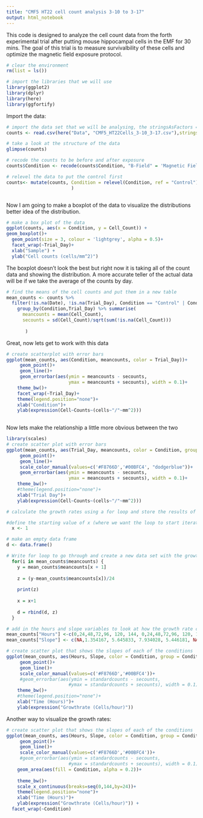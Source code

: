 ```yaml
---
title: "CMF5 HT22 cell count analysis 3-10 to 3-17"
output: html_notebook
---
```


This code is designed to analyze the cell count data from the forth experimental trial after putting mouse hippocampal cells in the EMF for 30 mins.  The goal of this trial is to measure survivalbility of these cells and optimize the magnetic field exposure protocol.


```r
# clear the environment
rm(list = ls())

# import the libraries that we will use
library(ggplot2)
library(dplyr)
library(here)
library(ggfortify)

```

Import the data:
```r
# import the data set that we will be analysing, the stringsAsFactors = True argument converts categorical data to factors so we can analyse the levels
counts <- read.csv(here("Data", "CMF5_HT22Cells_3-10_3-17.csv"),stringsAsFactors = TRUE)

# take a look at the structure of the data
glimpse(counts)

# recode the counts to be before and after exposure
counts$Condition <- recode(counts$Condition, "B-Field" = 'Magnetic Field')

# relevel the data to put the control first
counts<- mutate(counts, Condition = relevel(Condition, ref = "Control"),
                        )



```

Now I am going to make a boxplot of the data to visualize the distributions
better idea of the distribution.

```r
# make a box plot of the data
ggplot(counts, aes(x = Condition, y = Cell_Count)) +
geom_boxplot()+
  geom_point(size = 3, colour = 'lightgrey', alpha = 0.5)+
  facet_wrap(~Trial_Day)+
  xlab("Sample") +
  ylab("Cell counts (cells/mm^2)")
```

The boxplot doesn't look the best but right now it is taking all of the count data and showing the distribution.  A more accurate teller of the actual data will be if we take the average of the counts by day.

```r
# find the means of the cell counts and put them in a new table
mean_counts <- counts %>% 
  filter(!is.na(Date), !is.na(Trial_Day), Condition == "Control" | Condition == "Magnetic Field") %>%
    group_by(Condition,Trial_Day) %>% summarise(
      meancounts = mean(Cell_Count),
      secounts = sd(Cell_Count)/sqrt(sum(!is.na(Cell_Count)))
  
       )
```

Great, now lets get to work with this data

```r
# create scatterplot with error bars
ggplot(mean_counts, aes(Condition, meancounts, color = Trial_Day))+
     geom_point()+
     geom_line()+
     geom_errorbar(aes(ymin = meancounts - secounts,
                       ymax = meancounts + secounts), width = 0.1)+
    theme_bw()+
    facet_wrap(~Trial_Day)+
    theme(legend.position="none")+
    xlab("Condition")+
    ylab(expression(Cell~Counts~(cells~"/"~mm^2)))
         
```

Now lets make the relationship a little more obvious between the two

```r
library(scales)
# create scatter plot with error bars
ggplot(mean_counts, aes(Trial_Day, meancounts, color = Condition, group = Condition))+
     geom_point()+
     geom_line()+
     scale_color_manual(values=c('#F8766D','#00BFC4', "dodgerblue"))+
     geom_errorbar(aes(ymin = meancounts - secounts,
                       ymax = meancounts + secounts), width = 0.1)+
    theme_bw()+
    #theme(legend.position="none")+
    xlab("Trial Day")+
    ylab(expression(Cell~Counts~(cells~"/"~mm^2)))
```
```r
# calculate the growth rates using a for loop and store the results of the data in   a new dataframe

#define the starting value of x (where we want the loop to start iterating through   our previous data set)
  x <- 1

# make an empty data frame
d <- data.frame()

# Write for loop to go through and create a new data set with the growth rates
  for(i in mean_counts$meancounts) {
    y = mean_counts$meancounts[x + 1]
    
    z = (y-mean_counts$meancounts[x])/24
    
    print(z)
    
    x = x+1
    
    d = rbind(d, z)
  }

```

```r
# add in the hours and slope variables to look at how the growth rate changes over time
mean_counts["Hours"] <-c(0,24,48,72,96, 120, 144, 0,24,48,72,96, 120, 144)
mean_counts["Slope"] <- c(NA,1.354167, 5.645833, 7.934028, 5.446181, NA, NA, NA,2.324653, 6.845486, 9.145833, 3.336806, NA, NA)

```

```r
# create scatter plot that shows the slopes of each of the conditions
ggplot(mean_counts, aes(Hours, Slope, color = Condition, group = Condition))+
     geom_point()+
     geom_line()+
     scale_color_manual(values=c('#F8766D','#00BFC4'))+
     #geom_errorbar(aes(ymin = standardcounts - secounts,
                       #ymax = standardcounts + secounts), width = 0.1)+
    theme_bw()+
    #theme(legend.position="none")+
    xlab("Time (Hours)")+
    ylab(expression("Growthrate (Cells/hour)"))
```

Another way to visualize the growth rates:
```r
# create scatter plot that shows the slopes of each of the conditions
ggplot(mean_counts, aes(Hours, Slope, color = Condition, group = Condition))+
     geom_point()+
     geom_line()+
     scale_color_manual(values=c('#F8766D','#00BFC4'))+
     #geom_errorbar(aes(ymin = standardcounts - secounts,
                       #ymax = standardcounts + secounts), width = 0.1)+
    geom_area(aes(fill = Condition, alpha = 0.2))+
    
    theme_bw()+
    scale_x_continuous(breaks=seq(0,144,by=24))+
    theme(legend.position="none")+
    xlab("Time (Hours)")+
    ylab(expression("Growthrate (Cells/hour)")) +
  facet_wrap(~Condition)
```

